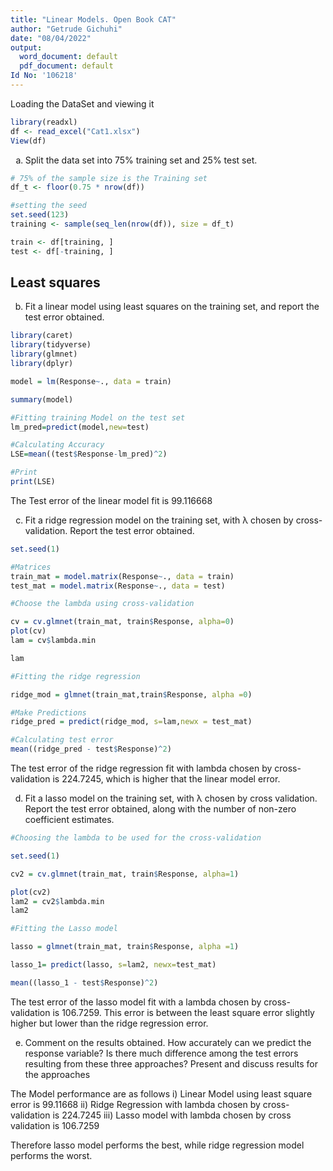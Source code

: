 ```yaml
---
title: "Linear Models. Open Book CAT"
author: "Getrude Gichuhi"
date: "08/04/2022"
output:
  word_document: default
  pdf_document: default
Id No: '106218'
---
```


Loading the DataSet and viewing it

```r
library(readxl)
df <- read_excel("Cat1.xlsx")
View(df)
```
(a) Split the data set into 75% training set and 25% test set.

```r
# 75% of the sample size is the Training set 
df_t <- floor(0.75 * nrow(df))

#setting the seed
set.seed(123)
training <- sample(seq_len(nrow(df)), size = df_t)

train <- df[training, ]
test <- df[-training, ]
```

## Least squares 
b) Fit a linear model using least squares on the training set, and report the test error obtained.

```r
library(caret)
library(tidyverse)
library(glmnet)
library(dplyr)
```

```r
model = lm(Response~., data = train)

summary(model)

```

```r
#Fitting training Model on the test set
lm_pred=predict(model,new=test)

#Calculating Accuracy 
LSE=mean((test$Response-lm_pred)^2)

#Print
print(LSE)
```
The Test error of the linear model fit is 99.116668



c) Fit a ridge regression model on the training set, with λ chosen by cross-validation. Report the test error obtained.

```r
set.seed(1)

#Matrices
train_mat = model.matrix(Response~., data = train)
test_mat = model.matrix(Response~., data = test)

#Choose the lambda using cross-validation

cv = cv.glmnet(train_mat, train$Response, alpha=0)
plot(cv)
lam = cv$lambda.min

lam
```

```r
#Fitting the ridge regression

ridge_mod = glmnet(train_mat,train$Response, alpha =0)

#Make Predictions 
ridge_pred = predict(ridge_mod, s=lam,newx = test_mat)

#Calculating test error
mean((ridge_pred - test$Response)^2)

```
The test error of the ridge regression fit with lambda chosen by cross-validation is 224.7245, which is higher that the linear model error.


d) Fit a lasso model on the training set, with λ chosen by cross validation. Report the test error obtained, along with the number of non-zero coefficient estimates.


```r
#Choosing the lambda to be used for the cross-validation 

set.seed(1)

cv2 = cv.glmnet(train_mat, train$Response, alpha=1)

plot(cv2)
lam2 = cv2$lambda.min
lam2
```


```r
#Fitting the Lasso model

lasso = glmnet(train_mat, train$Response, alpha =1)

lasso_1= predict(lasso, s=lam2, newx=test_mat)

mean((lasso_1 - test$Response)^2)

```

The test error of the lasso model fit with a lambda chosen by cross-validation is 106.7259. This error is between the least square error slightly higher but lower than the ridge regression error. 


e) Comment on the results obtained. How accurately can we predict the response variable? Is there much difference among the test errors resulting from these three approaches? Present and discuss results for the approaches

The Model performance are as follows
i) Linear Model using least square error is 99.11668
ii) Ridge Regression with lambda chosen by cross-validation is 224.7245
iii) Lasso model with lambda chosen by cross validation is 106.7259

Therefore lasso model performs the best, while ridge regression model performs the worst. 



